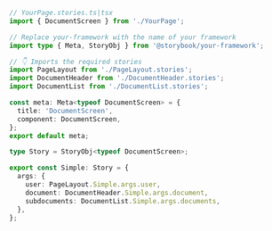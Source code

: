 ```ts
// YourPage.stories.ts|tsx
import { DocumentScreen } from './YourPage';

// Replace your-framework with the name of your framework
import type { Meta, StoryObj } from '@storybook/your-framework';

// 👇 Imports the required stories
import PageLayout from './PageLayout.stories';
import DocumentHeader from './DocumentHeader.stories';
import DocumentList from './DocumentList.stories';

const meta: Meta<typeof DocumentScreen> = {
  title: 'DocumentScreen',
  component: DocumentScreen,
};
export default meta;

type Story = StoryObj<typeof DocumentScreen>;

export const Simple: Story = {
  args: {
    user: PageLayout.Simple.args.user,
    document: DocumentHeader.Simple.args.document,
    subdocuments: DocumentList.Simple.args.documents,
  },
};
```
